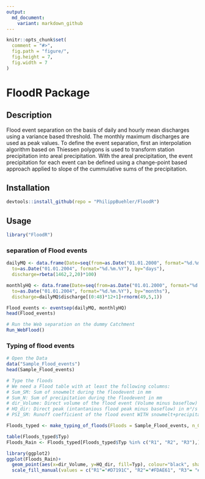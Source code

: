 ```yaml
---
output:
  md_document:
    variant: markdown_github
---
```


<!-- README.md is generated from README.Rmd. Please edit that file -->

```r
knitr::opts_chunk$set(
  comment = "#>",
  fig.path = "figure/",
  fig.height = 7,
  fig.width = 7
)
```

# FloodR Package

## Description
Flood event separation on the basis of daily and hourly mean discharges using a variance based threshold. The monthly maximum discharges are used as peak values. To define the event separation, first an interpolation algorithm based on Thiessen polygons is used to transform station precipitation into areal precipitation. With the areal precipitation, the event precipitation for each event can be defined using a change-point based approach applied to slope of the cummulative sums of the precipitation.


## Installation

```r
devtools::install_github(repo = "PhilippBuehler/FloodR")
```


## Usage

```r
library("FloodR")
```


### separation of Flood events
```r
dailyMQ <- data.frame(Date=seq(from=as.Date("01.01.2000", format="%d.%m.%Y"),
  to=as.Date("01.01.2004", format="%d.%m.%Y"), by="days"),
  discharge=rbeta(1462,2,20)*100)

monthlyHQ <- data.frame(Date=seq(from=as.Date("01.01.2000", format="%d.%m.%Y"),
  to=as.Date("01.01.2004", format="%d.%m.%Y"), by="months"),
  discharge=dailyMQ$discharge[(0:48)*12+1]+rnorm(49,5,1))

Flood_events <- eventsep(dailyMQ, monthlyHQ)
head(Flood_events)
```



```r
# Run the Web separation on the dummy Catchment
Run_WebFlood()

```

### Typing of flood events

```r
# Open the Data
data("Sample_Flood_events")
head(Sample_Flood_events)

# Type the floods
# We need a Flood table with at least the following columns:
# Sum_SM: Sum of snowmelt during the floodevent in mm
# Sum_N: Sum of precipitation during the floodevent in mm
# dir_Volume: Direct volume of the flood event (Volume minus baseflow) in Mio. m³/s
# HQ_dir: Direct peak (intantanious flood peak minus baseflow) in m³/s
# PSI_SM: Runoff coefficient of the flood event WITH snowmelt+precipitation

Floods_typed <- make_typing_of_floods(Floods = Sample_Flood_events, n_G = 3, Type_3_min_samplesize = 10)

table(Floods_typed$Typ)
Floods_Rain <- Floods_typed[Floods_typed$Typ %in% c("R1", "R2", "R3"),]

library(ggplot2)
ggplot(Floods_Rain)+
  geom_point(aes(x=dir_Volume, y=HQ_dir, fill=Typ), colour="black", shape=21, size=2)+
  scale_fill_manual(values = c("R1"="#D7191C", "R2"="#FDAE61", "R3"= "#1A9641"))
```

